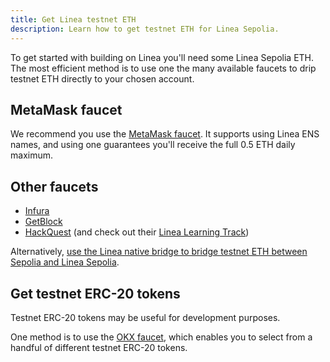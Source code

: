 ```yaml
---
title: Get Linea testnet ETH
description: Learn how to get testnet ETH for Linea Sepolia.
---
```


To get started with building on Linea you'll need some Linea Sepolia ETH. The most efficient method
is to use one the many available faucets to drip testnet ETH directly to your chosen account.

## MetaMask faucet

We recommend you use the [MetaMask faucet](https://docs.metamask.io/developer-tools/faucet/). It
supports using Linea ENS names, and using one guarantees you'll receive the full 0.5 ETH daily 
maximum.

## Other faucets

- [Infura](https://www.infura.io/faucet/linea)
- [GetBlock](https://getblock.io/faucet/linea-sepolia/)
- [HackQuest](https://www.hackquest.io/en/faucets/59141) (and check out their [Linea Learning Track](https://www.hackquest.io/en/learning-track/9be129e7-575b-49bd-a64e-1bbe32427ace))

Alternatively, [use the Linea native bridge to bridge testnet ETH between Sepolia and Linea Sepolia](../how-to/bridge/how-to-bridge-eth.mdx).

## Get testnet ERC-20 tokens

Testnet ERC-20 tokens may be useful for development purposes.

One method is to use the [OKX faucet](https://www.okx.com/xlayer/faucet/sepoliafaucet), which 
enables you to select from a handful of different testnet ERC-20 tokens.
